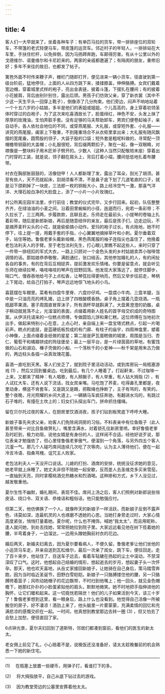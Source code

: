 ```yaml
---
---
---
```

title: 4
---




客人们一大早就来了，坐着各种车子：有单匹马拉的货车，带一排排座位的双轮车，不带篷的老式轻便马车，带皮篷的运货车。邻近村子的年轻人，一排排站在大车里，手扶住栏杆，以免摔倒，因为马扬蹄奔跑，车颠得厉害。有从十公里以外的戈德维尔、诺曼维尔和卡尼赶来的。两家的亲戚都邀遍了；有隔阂的朋友，重修旧好；多年不来往的故旧，也都发了帖子。

篱笆外面不时传来鞭子声，栅栏门随即打开，便见进来一辆小货车，径直驶到第一级台阶前，猛地停住，上面的人从四方跳下来，揉揉膝盖，伸伸胳膊。女宾们戴着宽边帽，穿着城里式样的袍子，亮出金表链，披着斗篷，下摆扎在腰间；有的披着小花披肩，背后由别针别住，露出后颈。男孩子们仿效父亲，穿了新衣裳（其中不少这一天生平头一回穿上靴子），倒像添了几分拘束。他们旁边，闷声不响地站着一个十五六岁的小姑娘，多半是他们的表姐或姐姐，个儿高高的，身上穿着初领圣体时穿过的白袍子，为了这次来吃喜酒放长了，脸蛋绯红，神色不安，头发上抹了厚厚的玫瑰油，生怕弄脏手套。没有足够的马夫帮助卸车，男宾们便卷起袖子，亲自动手。各人依社会地位的不同，或穿燕尾服、大礼服，或穿短外套、小礼服——讲究的燕尾服，阖家上下敬重，不到隆重场合不从衣柜里拿出来；大礼服有随风飘摆的宽尾垂，圆筒股的领子，大袋子股的口袋；短外套是粗呢料做的，寻常配一顶帽檐带铜箍的大盖帽；小礼服很短，背后缀两颗扣子，聚在一起，像一双眼睛，对襟像是一整块料子用木匠斧子劈开的。少数人（这种人当然只配敬陪末座）穿着出门时穿的工装，就是说，领子翻在肩头上，背后打着小褶，腰间低低地扎着布腰带。

衬衣在胸部胀鼓鼓的，活像铠甲！人人都新理了发，露出了耳朵，刮光了胡须。甚至有些人，天不亮就起床，刮胡须看不清，不是鼻子底下划了几道笔直的口子，就是沿下颌剃掉了一块皮，三法郎一枚的铜板大小，路上经冷空气一激，那喜气洋洋、大理石般白净的大脸盘上，添了一小片一小片玫瑰红。

村公所离庄园半法里，步行前往；教堂的仪式完毕，又步行回来。起初，队伍整整齐齐，在绿油油的小麦之间，沿着田里蜿蜒的小径，迤逦而行，宛若一条彩带；不久拉长了，三三两两，步履款款，且聊且走。乐师走在最前头，小提琴的卷轴上扎着彩带，随后是新郎新娘，再后是随意结伴的亲友，最后是孩子们，边走边玩，不是摘荞麦秆尖头的小花，就是偷偷搞小动作。爱玛的袍子过长，有点拖地，她不时停下，往上提一提，用戴手套的手指，小心翼翼地摘掉草叶和小刺。夏尔垂着双手，站住等她。鲁俄老爹头戴新缎帽，黑色燕尾服的袖子连指尖也盖住了，他挽着老包法利夫人的手臂。至于老包法利先生，打心眼儿里瞧不起这些人，来时只穿了一件带一排纽扣的军式大衣，一路上只顾对一个金色头发的乡村姑娘卖弄小咖啡馆调情的话。那姑娘恭恭敬敬，满脸通红，张口结舌。其他参加婚礼的人，有的闲扯各自的事务，有的在背后互相捉弄，提前激发欢乐情绪。你要是留意点，就会听见乐师在继续拉琴，咯吱咯吱的琴声在田野回荡。他发现大家落远了，就停住脚步，喘口气，慢吞吞地给弓子上点松香，让琴弦拉得更响亮，然后又举步往前走，琴柄上下晃动，给自己打拍子，琴声远远地惊飞地头的小鸟。

喜筵摆在车棚里。菜肴有四盘牛里脊、六盘炒仔鸡、一盘煨小牛肉、三盘羊腿，当中是一只油亮亮的烤乳猪，边上拼了四根酸模香肠。桌子角上摆着几壶烧酒。一瓶瓶甜苹果酒，塞子周围直冒厚沫子，所有酒杯早就斟满了。大盘黄澄澄的奶酪，桌子稍动就晃荡不止，光溜溜的表面，点缀着用新人姓名的首字母交织成的奇特图案。从伊沃托请来的一位糕点师傅，专做圆馅儿饼和果仁糕。这位师傅在当地初次出手，做起来特别小心在意，上点心时，亲自端上来一盘宝塔式糕点，引起一片喝彩声。糕点的底层，是蓝硬纸板剪成的有门廊、有柱子的庙宇，四周神龛里，塑着小神像，上面点缀着金纸做的星星；第二层是萨瓦蛋糕做的城堡，周围是当归、杏仁、葡萄干和橘瓣拼成的玲珑堡垒；最上一层平台，是一片绿茵茵的草地，有蜜饯做的山石和湖泊、榛子壳做的小船、一个荡秋千的小爱神——秋千架是用朱古力做的，两边柱头各插一朵真玫瑰花蕾。

喜酒一直吃到天黑。客人们坐乏了，就到院子里活动活动，或到库房玩一局瓶塞游戏 (1) ，然后又回到餐桌边。吃到最后，有几个人睡着了，打起鼾来，不过咖啡一上来，又都来了精神：有人唱歌，有人掰腕子，有人举重，有人钻大拇指 (2) ，有人试扛大车，还有人说下流话，找女宾亲嘴。马吃饱了荞麦，吃得鼻孔里都是，夜里动身，横竖不肯套车，又是跳又是踢，把鞍绳也挣断了，主子有骂的，有笑的。整个夜晚，月光照耀的乡间大道上，一辆辆马车疯狂奔驰，有翻进水沟的，有跳过石子堆的，有撞在土坎上的；妇女们头探出车门，拼命抓住缰绳。

留在贝尔托过夜的客人，在厨房里饮酒消夜，孩子们钻到板凳底下呼呼大睡。

新娘子事先央求父亲，劝客人们免除闹洞房的习俗。不料表亲中有位鱼贩子（此人甚至带来一对比目鱼做贺礼），嘴里含满水，对着锁孔往新房里喷。幸好鲁俄老爹及时赶到，极力劝阻，说他女婿是有身份的人，这样闹不合适。经他好说歹说，那位表亲才勉强依了，但心里怪鲁俄老爹傲气，便溜到一个角落，与另外四五个客人沆瀣一气。那几个人碰巧席间连续几次吃了次等肉，认为主人薄待他们，便在一起冷言冷语、指桑骂槐，诅咒主人败家。

老包法利夫人一天没开口说话。儿媳的打扮、酒席的安排，统统没征求她的意见，她老早就上床睡了。她丈夫非但不陪她一起安歇，反而差人去圣维克多买来雪茄，一直抽到天亮，同时拿樱桃酒兑热糖水和烈酒喝。这种掺和方式，乡下人没见过，越发敬重他。

夏尔生性不幽默，婚礼期间，表现不佳。席间上汤之后，客人们照例对新郎说些俏皮话、绕口令、双关语、恭维话和粗俗话，他只能勉强应付。

但第二天，他仿佛换了一个人，就像昨天的新娘子一样活跃，而新娘子反倒不露声色、讳莫如深，连最机灵的人也琢磨不透她的心思。当她打身旁走过时，大家心情高度紧张，悄悄打量着她。夏尔呢，什么也不掩饰，喊她“我太太”，而且用昵称，逢人就问她，到处去找她，常常把她拉到院子里。大家远远看见他在树下揽着她的腰，半弯着身子，一边溜达，一边用头蹭她胸前衬衣的花边。

婚后两天，新婚夫妇离去，因为夏尔要看病人，不便久留。鲁俄老爹让他们坐他的小运货马车走，并亲自送到瓦松维尔，最后一次亲了闺女，跳下车，便往回走。走了百十来步，他站住了，目送车子远去，看着车轱辘在扬起的尘土中滚动，不禁深深叹了口气。这时，他想起自己结婚的情形，想起逝去的岁月，想起妻子头一次怀孕。那天，他也欢天喜地，从岳丈家接回新娘子，让她骑在自己身后，策马踏雪奔跑，因为当时临近圣诞节，田野白雪皑皑。新娘子一只胳膊搂住他的腰，另一只胳膊挎着篮子；风吹动她帽子的花边飘带，不时扫到他嘴上；他一回头，就见金色帽檐下，她那红扑扑的小脸蛋紧贴他的肩头，默默地微笑。她不时地把手指伸进他的胸怀，让它们暖和起来。这一切竟恍若隔世！他们的儿子如果活到今天，该三十岁了！鲁俄老爹想到这里，看一眼身后，路上什么也没看到。他觉得自己活像一所被搬空的房子，好不凄凉！酒劲上来了，他头脑里一片雾蒙蒙，充满柔情的回忆和充满悲凉的感慨交织在一起。一时间，他真想到教堂那边去转一圈 (3) ，但又怕去了会愁上加愁，便径直回了家。

6点钟光景，夏尔夫妇回到了道斯特，邻居们都凑到窗前，看他们的医生的新太太。

老女佣上前见了礼，小心赔着不是，说晚饭还没准备好，请太太趁晚餐前的机会熟悉一下她的新住宅。



* * *



(1) 　在瓶塞上放置一些硬币，用弹子打，看谁打下的多。

(2) 　将大拇指放平，自己从底下钻过去的游戏。

(3) 　因为教堂旁边的公墓里安葬着他太太。